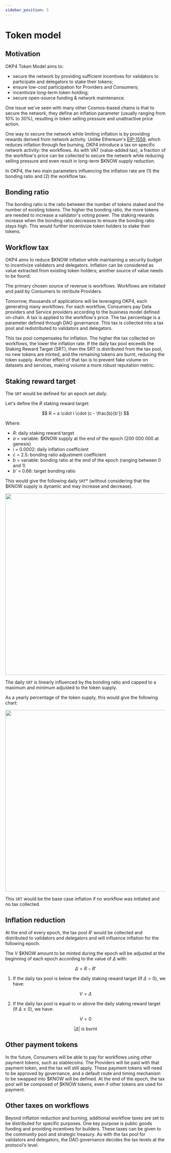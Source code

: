 ```yaml
---
sidebar_position: 5
---
```


# Token model

## Motivation

OKP4 Token Model aims to:

- secure the network by providing sufficient incentives for validators to participate and delegators to stake their tokens;
- ensure low-cost participation for Providers and Consumers;
- incentivize long-term token holding;
- secure open-source funding & network maintenance.

One issue we've seen with many other Cosmos-based chains is that to secure the network, they define an inflation parameter (usually ranging from 10% to 30%), resulting in token selling pressure and unattractive price action.

One way to secure the network while limiting inflation is by providing rewards derived from network activity. Unlike Ethereum's [EIP-1559](https://eips.ethereum.org/EIPS/eip-1559), which reduces inflation through fee burning, OKP4 introduce a tax on specific network activity: the workflows. As with VAT (value-added tax), a fraction of the workflow's price can be collected to secure the network while reducing selling pressure and even result in long-term $KNOW supply reduction.

In OKP4, the two main parameters influencing the inflation rate are (1) the bonding ratio and (2) the workflow tax.

## Bonding ratio

The bonding ratio is the ratio between the number of tokens staked and the number of existing tokens. The higher the bonding ratio, the more tokens are needed to increase a validator's voting power. The staking rewards increase when the bonding ratio decreases to ensure the bonding ratio stays high. This would further incentivize token holders to stake their tokens.

## Workflow tax

OKP4 aims to reduce $KNOW inflation while maintaining a security budget to incentivize validators and delegators. Inflation can be considered as value extracted from existing token holders; another source of value needs to be found.

The primary chosen source of revenue is workflows. Workflows are initiated and paid by Consumers to retribute Providers.

Tomorrow, thousands of applications will be leveraging OKP4, each generating many workflows. For each workflow, Consumers pay Data providers and Service providers according to the business model defined on-chain. A tax is applied to the workflow's price. The tax percentage is a parameter defined through DAO governance. This tax is collected into a tax pool and redistributed to validators and delegators.

This tax pool compensates for inflation. The higher the tax collected on workflows, the lower the inflation rate. If the daily tax pool exceeds the Staking Reward Target (SRT), then the SRT is distributed from the tax pool, no new tokens are minted, and the remaining tokens are burnt, reducing the token supply.
Another effect of that tax is to prevent fake volume on datasets and services, making volume a more robust reputation metric.

## Staking reward target

The `SRT` would be defined for an epoch set _daily_.

Let's define the $R$ staking reward target:

$$
R = a \cdot i \cdot (c - \frac{b}{b'})
$$

Where:

- $R$: daily staking reward target
- $a$ = variable: $KNOW supply at the end of the epoch (200 000 000 at genesis)
- $i$ = 0.0002: daily inflation coefficient
- $c$ = 2.5: bonding ratio adjustment coefficient
- $b$ = variable: bonding ratio at the end of the epoch (ranging between 0 and 1)
- $b'$ = 0.66: target bonding ratio

This would give the following daily `SRT`* (without considering that the $KNOW supply is dynamic and may increase and decrease).

<center>
  <img width="570px" src="/img/content/whitepaper/token-model-r-plot.webp"></img>
</center>

The daily `SRT` is linearly influenced by the bonding ratio and capped to a maximum and minimum adjusted to the token supply.

As a yearly percentage of the token supply, this would give the following chart:

<center>
  <img width="570px" src="/img/content/whitepaper/token-model-percentage-plot.webp"></img>
</center>

This `SRT` would be the base case inflation if no workflow was initiated and no tax collected.

## Inflation reduction

At the end of every epoch, the tax pool $R'$ would be collected and distributed to validators and delegators and will influence inflation for the following epoch.

The $V$ \$KNOW amount to be minted during the epoch will be adjusted at the beginning of each epoch according to the value of $\Delta$ with:

$$
\Delta = R - R'
$$

1. If the daily tax pool is below the daily staking reward target (If $\Delta > 0$), we have:

$$
V=Δ
$$

2. If the daily tax pool is equal to or above the daily staking reward target (If $\Delta \leq 0$), we have:

$$
V=0
$$

$$
\lvert \Delta \rvert \text{ is burnt}
$$

## Other payment tokens

In the future, Consumers will be able to pay for workflows using other payment tokens, such as stablecoins. The Providers will be paid with that payment token, and the tax will still apply. These payment tokens will need to be approved by governance, and a default route and timing mechanism to be swapped into $KNOW will be defined. At the end of the epoch, the tax pool will be composed of $KNOW tokens, even if other tokens are used for payment.

## Other taxes on workflows

Beyond inflation reduction and burning, additional workflow taxes are set to be distributed for specific purposes. One key purpose is public goods funding and providing incentives for builders. These taxes can be given to the community pool and strategic treasury. As with the tax pool for validators and delegators, the DAO governance decides the tax levels at the protocol's level.
